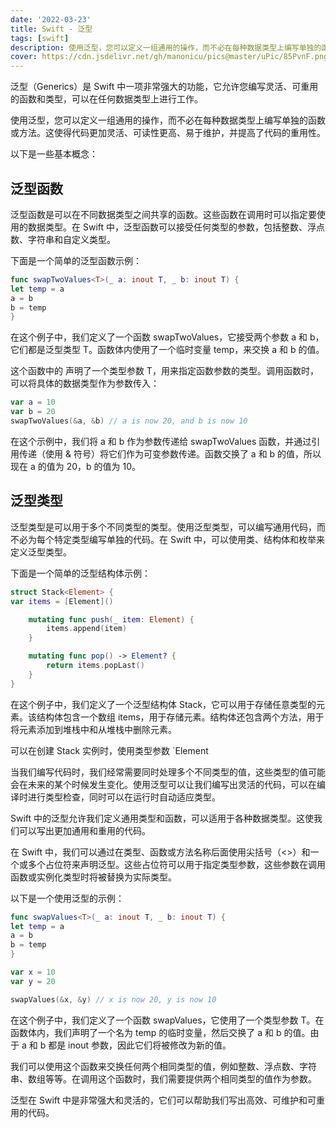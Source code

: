 ```yaml
---
date: '2022-03-23'
title: Swift - 泛型
tags: [swift]
description: 使用泛型，您可以定义一组通用的操作，而不必在每种数据类型上编写单独的函数或方法。这使得代码更加灵活、可读性更高、易于维护，并提高了代码的重用性。
cover: https://cdn.jsdelivr.net/gh/manonicu/pics@master/uPic/85PvnF.png
---
```


泛型（Generics）是 Swift 中一项非常强大的功能，它允许您编写灵活、可重用的函数和类型，可以在任何数据类型上进行工作。

使用泛型，您可以定义一组通用的操作，而不必在每种数据类型上编写单独的函数或方法。这使得代码更加灵活、可读性更高、易于维护，并提高了代码的重用性。

以下是一些基本概念：

## 泛型函数

泛型函数是可以在不同数据类型之间共享的函数。这些函数在调用时可以指定要使用的数据类型。在 Swift 中，泛型函数可以接受任何类型的参数，包括整数、浮点数、字符串和自定义类型。

下面是一个简单的泛型函数示例：

```swift
func swapTwoValues<T>(_ a: inout T, _ b: inout T) {
let temp = a
a = b
b = temp
}
```

在这个例子中，我们定义了一个函数 swapTwoValues，它接受两个参数 a 和 b，它们都是泛型类型 T。函数体内使用了一个临时变量 temp，来交换 a 和 b 的值。

这个函数中的 <T> 声明了一个类型参数 T，用来指定函数参数的类型。调用函数时，可以将具体的数据类型作为参数传入：

```swift
var a = 10
var b = 20
swapTwoValues(&a, &b) // a is now 20, and b is now 10
```

在这个示例中，我们将 a 和 b 作为参数传递给 swapTwoValues 函数，并通过引用传递（使用 & 符号）将它们作为可变参数传递。函数交换了 a 和 b 的值，所以现在 a 的值为 20，b 的值为 10。

## 泛型类型

泛型类型是可以用于多个不同类型的类型。使用泛型类型，可以编写通用代码，而不必为每个特定类型编写单独的代码。在 Swift 中，可以使用类、结构体和枚举来定义泛型类型。

下面是一个简单的泛型结构体示例：

```swift
struct Stack<Element> {
var items = [Element]()

    mutating func push(_ item: Element) {
        items.append(item)
    }

    mutating func pop() -> Element? {
        return items.popLast()
    }
}
```

在这个例子中，我们定义了一个泛型结构体 Stack，它可以用于存储任意类型的元素。该结构体包含一个数组 items，用于存储元素。结构体还包含两个方法，用于将元素添加到堆栈中和从堆栈中删除元素。

可以在创建 Stack 实例时，使用类型参数 `Element

当我们编写代码时，我们经常需要同时处理多个不同类型的值，这些类型的值可能会在未来的某个时候发生变化。使用泛型可以让我们编写出灵活的代码，可以在编译时进行类型检查，同时可以在运行时自动适应类型。

Swift 中的泛型允许我们定义通用类型和函数，可以适用于各种数据类型。这使我们可以写出更加通用和重用的代码。

在 Swift 中，我们可以通过在类型、函数或方法名称后面使用尖括号（<>）和一个或多个占位符来声明泛型。这些占位符可以用于指定类型参数，这些参数在调用函数或实例化类型时将被替换为实际类型。

以下是一个使用泛型的示例：

```swift
func swapValues<T>(_ a: inout T, _ b: inout T) {
let temp = a
a = b
b = temp
}

var x = 10
var y = 20

swapValues(&x, &y) // x is now 20, y is now 10
```

在这个例子中，我们定义了一个函数 swapValues，它使用了一个类型参数 T。在函数体内，我们声明了一个名为 temp 的临时变量，然后交换了 a 和 b 的值。由于 a 和 b 都是 inout 参数，因此它们将被修改为新的值。

我们可以使用这个函数来交换任何两个相同类型的值，例如整数、浮点数、字符串、数组等等。在调用这个函数时，我们需要提供两个相同类型的值作为参数。

泛型在 Swift 中是非常强大和灵活的，它们可以帮助我们写出高效、可维护和可重用的代码。
